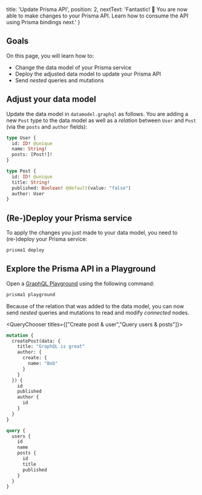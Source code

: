
  title: 'Update Prisma API',
  position: 2,
  nextText: 'Fantastic! 🎉 You are now able to make changes to your Prisma API. Learn how to consume the API using Prisma bindings next.'
}

## Goals

On this page, you will learn how to:

- Change the data model of your Prisma service
- Deploy the adjusted data model to update your Prisma API
- Send _nested_ queries and mutations

## Adjust your data model

Update the data model in `datamodel.graphql` as follows. You are adding a new `Post` type to the data model as well as a _relation_ between `User` and `Post` (via the `posts` and `author` fields):

```graphql copy
type User {
  id: ID! @unique
  name: String!
  posts: [Post!]!
}

type Post {
  id: ID! @unique
  title: String!
  published: Boolean! @default(value: "false")
  author: User
}
```

## (Re-)Deploy your Prisma service

To apply the changes you just made to your data model, you need to (re-)deploy your Prisma service:

```bash copy
prisma1 deploy
```

## Explore the Prisma API in a Playground

Open a [GraphQL Playground](https://github.com/prismagraphql/graphql-playground) using the following command:

```bash copy
prisma1 playground
```

Because of the relation that was added to the data model, you can now send _nested_ queries and mutations to read and modify _connected_ nodes.

<QueryChooser titles={["Create post & user","Query users & posts"]}>

```graphql lineNumbers,copy
mutation {
  createPost(data: {
    title: "GraphQL is great"
    author: {
      create: {
        name: "Bob"
      }
    }
  }) {
    id
    published
    author {
      id
    }
  }
}
```

```graphql lineNumbers,copy
query {
  users {
    id
    name
    posts {
      id
      title
      published
    }
  }
}
```

</QueryChooser>